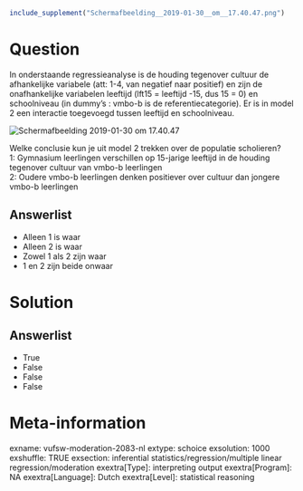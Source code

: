 ```r
include_supplement("Schermafbeelding__2019-01-30__om__17.40.47.png")
```

Question
========
In onderstaande regressieanalyse is de houding tegenover cultuur de
afhankelijke variabele (att: 1-4, van negatief naar positief) en zijn de
onafhankelijke variabelen leeftijd (lft15 = leeftijd -15, dus 15 = 0) en
schoolniveau (in dummy’s : vmbo-b is de referentiecategorie). Er is in
model 2 een interactie toegevoegd tussen leeftijd en schoolniveau.  
  
<img src="Schermafbeelding__2019-01-30__om__17.40.47.png"
class="fr-fic fr-dii tvcss_2"
alt="Schermafbeelding 2019-01-30 om 17.40.47" />  
  
Welke conclusie kun je uit model 2 trekken over de populatie
scholieren?  
1: Gymnasium leerlingen verschillen op 15-jarige leeftijd in de houding
tegenover cultuur van vmbo-b leerlingen  
2: Oudere vmbo-b leerlingen denken positiever over cultuur dan jongere
vmbo-b leerlingen

Answerlist
----------
* Alleen 1 is waar
* Alleen 2 is waar
* Zowel 1 als 2 zijn waar
* 1 en 2 zijn beide onwaar

Solution
========










Answerlist
----------
* True
* False
* False
* False

Meta-information
================
exname: vufsw-moderation-2083-nl
extype: schoice
exsolution: 1000
exshuffle: TRUE
exsection: inferential statistics/regression/multiple linear regression/moderation
exextra[Type]: interpreting output
exextra[Program]: NA
exextra[Language]: Dutch
exextra[Level]: statistical reasoning

